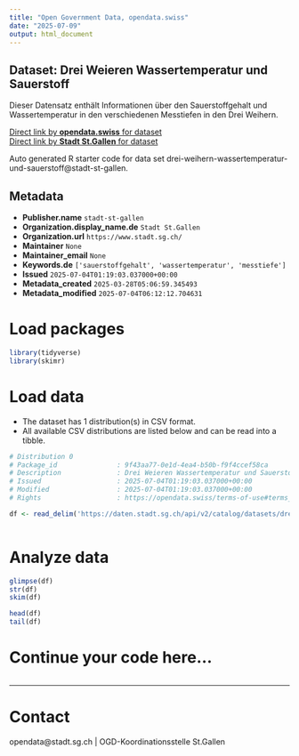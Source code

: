```yaml
---
title: "Open Government Data, opendata.swiss"
date: "2025-07-09"
output: html_document
---
```


## Dataset: Drei Weieren Wassertemperatur und Sauerstoff

Dieser Datensatz enthält Informationen über den Sauerstoffgehalt und Wassertemperatur in den verschiedenen Messtiefen in den Drei Weihern.

[Direct link by **opendata.swiss** for dataset](https://opendata.swiss/de/dataset/drei-weieren-wassertemperatur-und-sauerstoff)<br>
[Direct link by **Stadt St.Gallen** for dataset](https://daten.stadt.sg.ch/explore/dataset/drei-weihern-wassertemperatur-und-sauerstoff/)

Auto generated R starter code for data set drei-weihern-wassertemperatur-und-sauerstoff@stadt-st-gallen.

## Metadata

- **Publisher.name** `stadt-st-gallen`
- **Organization.display_name.de** `Stadt St.Gallen`
- **Organization.url** `https://www.stadt.sg.ch/`
- **Maintainer** `None`
- **Maintainer_email** `None`
- **Keywords.de** `['sauerstoffgehalt', 'wassertemperatur', 'messtiefe']`
- **Issued** `2025-07-04T01:19:03.037000+00:00`
- **Metadata_created** `2025-03-28T05:06:59.345493`
- **Metadata_modified** `2025-07-04T06:12:12.704631`


# Load packages

```r

library(tidyverse)
library(skimr)

```

# Load data

-   The dataset has 1 distribution(s) in CSV format.
-   All available CSV distributions are listed below and can be read into a tibble.

```r

# Distribution 0
# Package_id               : 9f43aa77-0e1d-4ea4-b50b-f9f4ccef58ca
# Description              : Drei Weieren Wassertemperatur und Sauerstoff (csv)
# Issued                   : 2025-07-04T01:19:03.037000+00:00
# Modified                 : 2025-07-04T01:19:03.037000+00:00
# Rights                   : https://opendata.swiss/terms-of-use#terms_by

df <- read_delim('https://daten.stadt.sg.ch/api/v2/catalog/datasets/drei-weihern-wassertemperatur-und-sauerstoff/exports/csv?use_labels=true')



```

# Analyze data

```r

glimpse(df)
str(df)
skim(df)

head(df)
tail(df)

```

# Continue your code here...

```r

```

------------------------------------------------------------------------

# Contact

opendata@stadt.sg.ch | OGD-Koordinationsstelle St.Gallen
